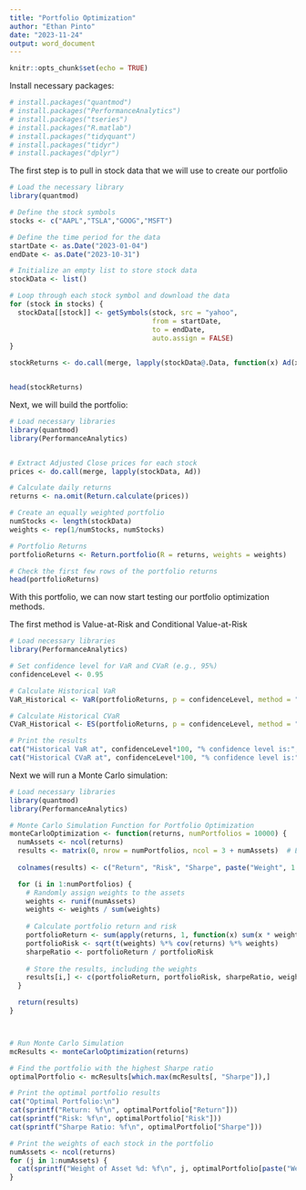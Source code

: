 ```yaml
---
title: "Portfolio Optimization"
author: "Ethan Pinto"
date: "2023-11-24"
output: word_document
---
```


```r
knitr::opts_chunk$set(echo = TRUE)
```

Install necessary packages:

```r
# install.packages("quantmod")
# install.packages("PerformanceAnalytics")
# install.packages("tseries")
# install.packages("R.matlab")
# install.packages("tidyquant")
# install.packages("tidyr")
# install.packages("dplyr")
```


The first step is to pull in stock data that we will use to create our portfolio

```r

# Load the necessary library
library(quantmod)

# Define the stock symbols
stocks <- c("AAPL","TSLA","GOOG","MSFT")

# Define the time period for the data
startDate <- as.Date("2023-01-04")
endDate <- as.Date("2023-10-31")

# Initialize an empty list to store stock data
stockData <- list()

# Loop through each stock symbol and download the data
for (stock in stocks) {
  stockData[[stock]] <- getSymbols(stock, src = "yahoo", 
                                   from = startDate, 
                                   to = endDate, 
                                   auto.assign = FALSE)
}

stockReturns <- do.call(merge, lapply(stockData@.Data, function(x) Ad(x)))


head(stockReturns)

```

Next, we will build the portfolio:

```r
# Load necessary libraries
library(quantmod)
library(PerformanceAnalytics)


# Extract Adjusted Close prices for each stock
prices <- do.call(merge, lapply(stockData, Ad))

# Calculate daily returns
returns <- na.omit(Return.calculate(prices))

# Create an equally weighted portfolio
numStocks <- length(stockData)
weights <- rep(1/numStocks, numStocks)

# Portfolio Returns
portfolioReturns <- Return.portfolio(R = returns, weights = weights)

# Check the first few rows of the portfolio returns
head(portfolioReturns)


```

With this portfolio, we can now start testing our portfolio optimization methods.

The first method is Value-at-Risk and Conditional Value-at-Risk

```r
# Load necessary libraries
library(PerformanceAnalytics)

# Set confidence level for VaR and CVaR (e.g., 95%)
confidenceLevel <- 0.95

# Calculate Historical VaR
VaR_Historical <- VaR(portfolioReturns, p = confidenceLevel, method = "historical")

# Calculate Historical CVaR
CVaR_Historical <- ES(portfolioReturns, p = confidenceLevel, method = "historical")

# Print the results
cat("Historical VaR at", confidenceLevel*100, "% confidence level is:", VaR_Historical, "\n")
cat("Historical CVaR at", confidenceLevel*100, "% confidence level is:", CVaR_Historical, "\n")

```

Next we will run a Monte Carlo simulation:

```r
# Load necessary libraries
library(quantmod)
library(PerformanceAnalytics)

# Monte Carlo Simulation Function for Portfolio Optimization
monteCarloOptimization <- function(returns, numPortfolios = 10000) {
  numAssets <- ncol(returns)
  results <- matrix(0, nrow = numPortfolios, ncol = 3 + numAssets)  # Extend matrix to store weights
  
  colnames(results) <- c("Return", "Risk", "Sharpe", paste("Weight", 1:numAssets, sep = "_"))

  for (i in 1:numPortfolios) {
    # Randomly assign weights to the assets
    weights <- runif(numAssets)
    weights <- weights / sum(weights)
    
    # Calculate portfolio return and risk
    portfolioReturn <- sum(apply(returns, 1, function(x) sum(x * weights)))
    portfolioRisk <- sqrt(t(weights) %*% cov(returns) %*% weights)
    sharpeRatio <- portfolioReturn / portfolioRisk
    
    # Store the results, including the weights
    results[i,] <- c(portfolioReturn, portfolioRisk, sharpeRatio, weights)
  }

  return(results)
}



# Run Monte Carlo Simulation
mcResults <- monteCarloOptimization(returns)

# Find the portfolio with the highest Sharpe ratio
optimalPortfolio <- mcResults[which.max(mcResults[, "Sharpe"]),]

# Print the optimal portfolio results
cat("Optimal Portfolio:\n")
cat(sprintf("Return: %f\n", optimalPortfolio["Return"]))
cat(sprintf("Risk: %f\n", optimalPortfolio["Risk"]))
cat(sprintf("Sharpe Ratio: %f\n", optimalPortfolio["Sharpe"]))

# Print the weights of each stock in the portfolio
numAssets <- ncol(returns)
for (j in 1:numAssets) {
  cat(sprintf("Weight of Asset %d: %f\n", j, optimalPortfolio[paste("Weight", j, sep = "_")]))
}


```












